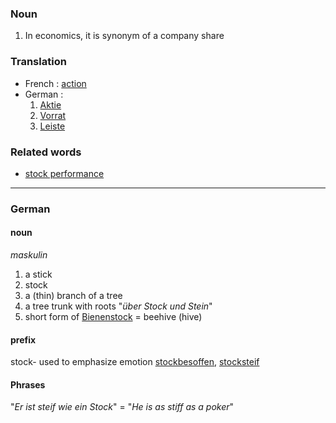 ===Noun===
#In economics, it is synonym of a company share
===Translation===
* French : [[action]]
* German :
*#[[Aktie]]
*#[[Vorrat]]
*#[[Leiste]]
===Related words===
* [[stock performance]]
----
===German===
====noun====
''maskulin''

# a stick
# stock
# a (thin) branch of a tree
# a tree trunk with roots "''über Stock und Stein''"
# short form of [[Bienenstock]] = beehive (hive)

====prefix====
stock-
used to emphasize emotion
[[stockbesoffen]], [[stocksteif]]

====Phrases====
"''Er ist steif wie ein Stock''" = "''He is as stiff as a poker''"